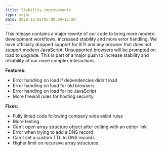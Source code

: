 ```yaml
---
title: Stability improvements
type: major
date: 2020-11-02T05:00:00+12:00
---
```


This release contains a major rewrite of our code to bring more modern development workflows, increased stability and more error handling. We have officially dropped support for IE11 and any browser that does not support modern JavaScript. Unsupported browsers will be prompted on load to upgrade. This is part of a major push to increase stability and reliability of our more complex interactions.

**Features:**

* Error handling on load if dependencies didn't load
* Error handling on load for old browsers
* Error handling on load for no JavaScript
* More firewall rules for hosting security

**Fixes:**

* Fully linted code following company wide eslint rules
* More testing
* Can't open array structure object after editing with an editor link
* Error when trying to add a DNS record
* Can't set a custom TTL to DNS records
* Higher limit on recursive array structures